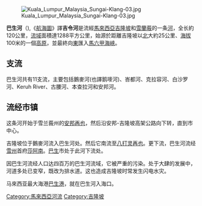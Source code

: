 {{Unreferenced|time=2016-04-30T13:53:52+00:00}}
{{Expand|time=2016-04-30T13:53:52+00:00}}
{{Infobox river
 | name              = 巴生河
 | name_native       = Sungai Klang
 | image             = Klang River after RoL.jpg|
 | image_caption     = [[鹅唛县|鹅唛河]] (左) 与巴生河 (右) 相连在[[吉隆坡|吉隆坡]]市区
 | source1           = [[甘榜瓜拉瑟叻|甘榜瓜拉瑟叻]]
 | source1_location  = {{flagicon|Selangor}} [[雪兰莪州|雪兰莪州]][[安邦|安邦市]]
 |mouth              = [[马六甲海峡|马六甲海峡]]
 | mouth_location    = {{flagicon|Selangor}} [[雪兰莪州|雪兰莪州]][[巴生港|巴生港]]
 | subdivision_type1 = 国家
 | subdivision_name1 = {{MYS}}
 | subdivision_type2 = 州属/联邦直辖区
 | subdivision_name2 =  {{flagicon|Selangor}} [[雪兰莪州|雪兰莪州]]、<br/>{{flagicon|Kuala Lumpur}} [[吉隆坡联邦直辖区|吉隆坡联邦直辖区]]
 | length            = {{convert|120|km|mi|abbr=on}} 
 | source1_elevation = {{convert|100|m|ft|abbr=on}} 
 | discharge1_avg    = {{convert|50|m3/s|cuft/s|abbr=on}} 
 | basin_size        =
<!---------------------- BASIN FEATURES -->
| tributaries_left        =  [[鹅唛河|鹅唛河]]、[[白沙罗河|白沙罗河]]、[[本查拉河|本查拉河]]
| tributaries_right       =  [[吉拉央河|吉拉央河]]
}}

[[File:Kuala_Lumpur_Malaysia_Sungai-Klang-03.jpg|thumb]]

'''巴生河'''（{{lang-ms|Sungai Klang}}),《[[鄭和航海圖|航海圖]]》譯'''吉令河'''是流經[[馬來西亞|馬來西亞]][[吉隆坡|吉隆坡]]和[[雪蘭莪|雪蘭莪]]的一条[[河|河]]，全长約120公里，[[流域|流域]]面積達1288平方公里，始源於距離吉隆坡以[[北|北]]大約25公里、[[海拔|海拔]]100米的一個[[高原|高原]]，並最終向[[東|東]]匯入[[馬六甲海峽|馬六甲海峽]]。

==支流==
巴生河共有11支流，主要包括鵝麥河(也譯鹅嘜河)、峇都河、克拉容河、白沙罗河、Keruh River、古腰河、本查拉河和安邦河。

==流经市镇==
这条河开始于雪兰莪州的[[安邦再也|安邦再也]]，然后沿安邦-吉隆坡高架公路向下转，直到市中心。

吉隆坡位于鵝麥河流入巴生河处。然后它南流至[[八打灵再也|八打灵再也]]。更下流，巴生河流经[[雪州|雪州]]首府[[莎阿南|莎阿南]]。[[巴生|巴生]]市处于此河下流处。

因巴生河流经人口达四百万的巴生河流域，它被严重的污染。处于大肆的发展中，河道多处已变窄，既改为排水道。这也造成吉隆坡时常发生闪电水灾。

马來西亚最大海港[[巴生港|巴生港]]，就在巴生河入海口。

{{commons category|Klang River}}

[[Category:馬來西亞河流|Category:馬來西亞河流]]
[[Category:吉隆坡|Category:吉隆坡]]